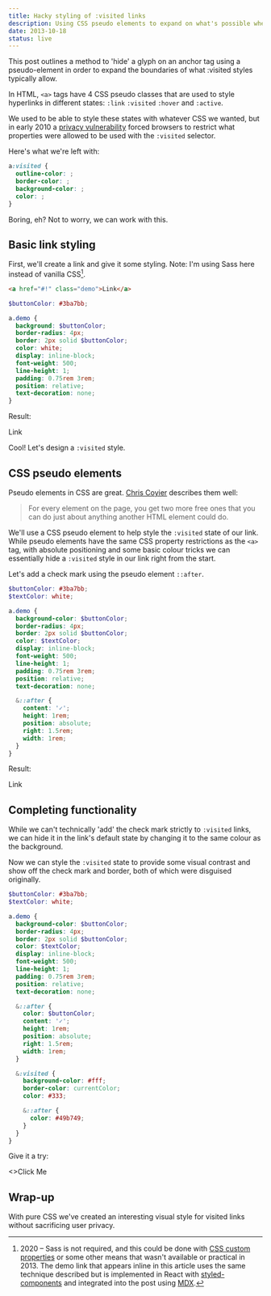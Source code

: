 ```yaml
---
title: Hacky styling of :visited links
description: Using CSS pseudo elements to expand on what's possible when styling visited links.
date: 2013-10-18
status: live
---
```



<Note>
  This post outlines a method to 'hide' a glyph on an anchor tag using a pseudo-element in order to
  expand the boundaries of what :visited styles typically allow.
</Note>

In HTML, `<a>` tags have 4 CSS pseudo classes that are used to style hyperlinks in different states: `:link` `:visited` `:hover` and `:active`.

We used to be able to style these states with whatever CSS we wanted, but in early 2010 a [privacy vulnerability](http://blog.mozilla.org/security/2010/03/31/plugging-the-css-history-leak/) forced browsers to restrict what properties were allowed to be used with the `:visited` selector.

Here's what we're left with:

```css
a:visited {
  outline-color: ;
  border-color: ;
  background-color: ;
  color: ;
}
```

Boring, eh? Not to worry, we can work with this.

## Basic link styling

First, we'll create a link and give it some styling. Note: I'm using Sass here instead of vanilla CSS[^1].

```html
<a href="#!" class="demo">Link</a>
```

```scss
$buttonColor: #3ba7bb;

a.demo {
  background: $buttonColor;
  border-radius: 4px;
  border: 2px solid $buttonColor;
  color: white;
  display: inline-block;
  font-weight: 500;
  line-height: 1;
  padding: 0.75rem 3rem;
  position: relative;
  text-decoration: none;
}
```

Result:

<DemoButton>Link</DemoButton>

Cool! Let's design a `:visited` style.

## CSS pseudo elements

Pseudo elements in CSS are great. [Chris Coyier](http://css-tricks.com/pseudo-element-roundup/) describes them well:

> For every element on the page, you get two more free ones that you can do just about anything another HTML element could do.

We'll use a CSS pseudo element to help style the `:visited` state of our link. While pseudo elements have the same CSS property restrictions as the `<a>` tag, with absolute positioning and some basic colour tricks we can essentially hide a `:visited` style in our link right from the start.

Let's add a check mark using the pseudo element `::after`.

```scss
$buttonColor: #3ba7bb;
$textColor: white;

a.demo {
  background-color: $buttonColor;
  border-radius: 4px;
  border: 2px solid $buttonColor;
  color: $textColor;
  display: inline-block;
  font-weight: 500;
  line-height: 1;
  padding: 0.75rem 3rem;
  position: relative;
  text-decoration: none;

  &::after {
    content: '✓';
    height: 1rem;
    position: absolute;
    right: 1.5rem;
    width: 1rem;
  }
}
```

Result:

<DemoButton step={2}>Link</DemoButton>

## Completing functionality

While we can't technically 'add' the check mark strictly to `:visited` links, we can hide it in the link's default state by changing it to the same colour as the background.

Now we can style the `:visited` state to provide some visual contrast and show off the check mark and border, both of which were disguised originally.

```scss
$buttonColor: #3ba7bb;
$textColor: white;

a.demo {
  background-color: $buttonColor;
  border-radius: 4px;
  border: 2px solid $buttonColor;
  color: $textColor;
  display: inline-block;
  font-weight: 500;
  line-height: 1;
  padding: 0.75rem 3rem;
  position: relative;
  text-decoration: none;

  &::after {
    color: $buttonColor;
    content: '✓';
    height: 1rem;
    position: absolute;
    right: 1.5rem;
    width: 1rem;
  }

  &:visited {
    background-color: #fff;
    border-color: currentColor;
    color: #333;

    &::after {
      color: #49b749;
    }
  }
}
```

Give it a try:

<DemoButton href="http://bit.ly/16m376q" target="\_blank" rel="noopener noreferrer" step={3}>
  <>Click Me</>
</DemoButton>

## Wrap-up

With pure CSS we've created an interesting visual style for visited links without sacrificing user privacy.

[^1]: 2020 – Sass is not required, and this could be done with [CSS custom properties](https://developer.mozilla.org/en-US/docs/Web/CSS/Using_CSS_custom_properties) or some other means that wasn't available or practical in 2013. The demo link that appears inline in this article uses the same technique described but is implemented in React with [styled-components](https://styled-components.com/) and integrated into the post using [MDX](https://github.com/mdx-js/mdx).
